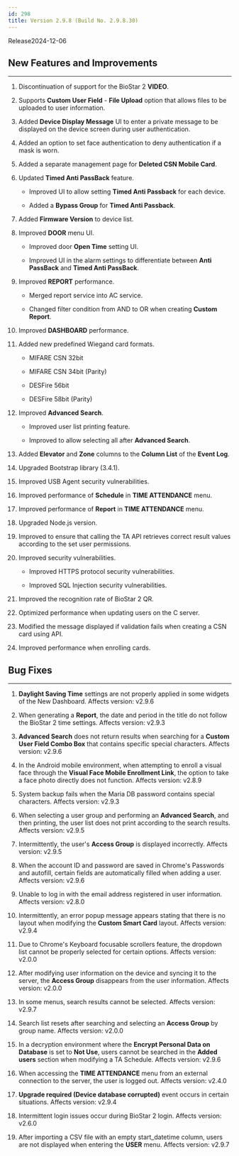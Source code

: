 ```yaml
---
id: 298
title: Version 2.9.8 (Build No. 2.9.8.30)
---
```


Release<Separator/>2024-12-06


<DocumentA />

## New Features and Improvements

---

1. Discontinuation of support for the BioStar 2 **VIDEO**.

1. Supports **Custom User Field** - **File Upload** option that allows files to be uploaded to user information.

1. Added **Device Display Message** UI to enter a private message to be displayed on the device screen during user authentication.

1. Added an option to set face authentication to deny authentication if a mask is worn.

1. Added a separate management page for **Deleted CSN Mobile Card**.

1. Updated **Timed Anti PassBack** feature.

    * Improved UI to allow setting **Timed Anti Passback** for each device.

    * Added a **Bypass Group** for **Timed Anti Passback**.

1. Added **Firmware Version** to device list.

1. Improved **DOOR** menu UI.

    * Improved door **Open Time** setting UI.

    * Improved UI in the alarm settings to differentiate between **Anti PassBack** and **Timed Anti PassBack**.

1. Improved **REPORT** performance.

    * Merged report service into AC service.

    * Changed filter condition from AND to OR when creating **Custom Report**.

1. Improved **DASHBOARD** performance.

1. Added new predefined Wiegand card formats.

    * MIFARE CSN 32bit

    * MIFARE CSN 34bit (Parity)

    * DESFire 56bit

    * DESFire 58bit (Parity)

1. Improved **Advanced Search**.

    * Improved user list printing feature.

    * Improved to allow selecting all after **Advanced Search**.

1. Added **Elevator** and **Zone** columns to the **Column List** of the **Event Log**.

1. Upgraded Bootstrap library (3.4.1).

1. Improved USB Agent security vulnerabilities.

1. Improved performance of **Schedule** in **TIME ATTENDANCE** menu.

1. Improved performance of **Report** in **TIME ATTENDANCE** menu.

1. Upgraded Node.js version.

1. Improved to ensure that calling the TA API retrieves correct result values according to the set user permissions.

1. Improved security vulnerabilities.

    * Improved HTTPS protocol security vulnerabilities.

    * Improved SQL Injection security vulnerabilities.

1. Improved the recognition rate of BioStar 2 QR.

1. Optimized performance when updating users on the C server.

1. Modified the message displayed if validation fails when creating a CSN card using API.

1. Improved performance when enrolling cards.

## Bug Fixes

---

<BugLists>

1. **Daylight Saving Time** settings are not properly applied in some widgets of the New Dashboard. <Badge>Affects version: v2.9.6</Badge>

1. When generating a **Report**, the date and period in the title do not follow the BioStar 2 time settings. <Badge>Affects version: v2.9.3</Badge>

1. **Advanced Search** does not return results when searching for a **Custom User Field Combo Box** that contains specific special characters. <Badge>Affects version: v2.9.6</Badge>

1. In the Android mobile environment, when attempting to enroll a visual face through the **Visual Face Mobile Enrollment Link**, the option to take a face photo directly does not function. <Badge>Affects version: v2.8.9</Badge>

1. System backup fails when the Maria DB password contains special characters. <Badge>Affects version: v2.9.3</Badge>

1. When selecting a user group and performing an **Advanced Search**, and then printing, the user list does not print according to the search results. <Badge>Affects version: v2.9.5</Badge>

1. Intermittently, the user's **Access Group** is displayed incorrectly. <Badge>Affects version: v2.9.5</Badge>

1. When the account ID and password are saved in Chrome's Passwords and autofill, certain fields are automatically filled when adding a user. <Badge>Affects version: v2.9.6</Badge>

1. Unable to log in with the email address registered in user information. <Badge>Affects version: v2.8.0</Badge>

1. Intermittently, an error popup message appears stating that there is no layout when modifying the **Custom Smart Card** layout. <Badge>Affects version: v2.9.4</Badge>

1. Due to Chrome's Keyboard focusable scrollers feature, the dropdown list cannot be properly selected for certain options. <Badge>Affects version: v2.0.0</Badge>

1. After modifying user information on the device and syncing it to the server, the **Access Group** disappears from the user information. <Badge>Affects version: v2.0.0</Badge>

1. In some menus, search results cannot be selected. <Badge>Affects version: v2.9.7</Badge>

1. Search list resets after searching and selecting an **Access Group** by group name. <Badge>Affects version: v2.0.0</Badge>

1. In a decryption environment where the **Encrypt Personal Data on Database** is set to **Not Use**, users cannot be searched in the **Added users** section when modifying a TA Schedule. <Badge>Affects version: v2.9.6</Badge>

1. When accessing the **TIME ATTENDANCE** menu from an external connection to the server, the user is logged out. <Badge>Affects version: v2.4.0</Badge>

1. **Upgrade required (Device database corrupted)** event occurs in certain situations. <Badge>Affects version: v2.9.4</Badge>

1. Intermittent login issues occur during BioStar 2 login. <Badge>Affects version: v2.6.0</Badge>

1. After importing a CSV file with an empty start_datetime column, users are not displayed when entering the **USER** menu. <Badge>Affects version: v2.9.7</Badge>

</BugLists>